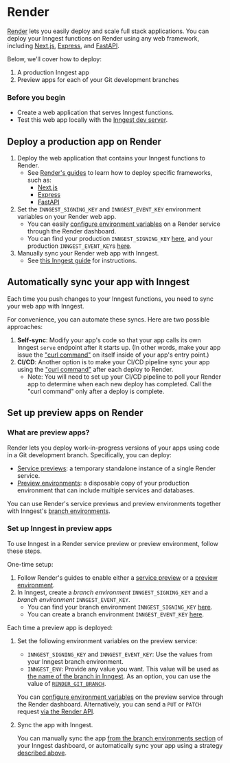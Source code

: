 # Render

[Render](https://render.com) lets you easily deploy and scale full stack applications. You can deploy your Inngest functions on Render using any web framework, including [Next.js](https://docs.render.com/deploy-nextjs-app), [Express](https://docs.render.com/deploy-node-express-app), and [FastAPI](https://docs.render.com/deploy-fastapi).



Below, we'll cover how to deploy:
1. A production Inngest app
1. Preview apps for each of your Git development branches

### Before you begin
* Create a web application that serves Inngest functions.
* Test this web app locally with the [Inngest dev server](/docs/dev-server).

## Deploy a production app on Render
1. Deploy the web application that contains your Inngest functions to Render.
    * See [Render's guides](https://docs.render.com) to learn how to deploy specific frameworks, such as:
        - [Next.js](https://docs.render.com/deploy-nextjs-app)
        - [Express](https://docs.render.com/deploy-node-express-app)
        - [FastAPI](https://docs.render.com/deploy-fastapi)
1. Set the `INNGEST_SIGNING_KEY` and `INNGEST_EVENT_KEY` environment variables on your Render web app.
    * You can easily [configure environment variables](https://docs.render.com/configure-environment-variables) on a Render service through the Render dashboard.
    * You can find your production `INNGEST_SIGNING_KEY` [here](https://app.inngest.com/env/production/manage/signing-key), and your production `INNGEST_EVENT_KEY`s [here](https://app.inngest.com/env/production/manage/keys).
1. Manually sync your Render web app with Inngest.
    * See [this Inngest guide](/docs/apps/cloud) for instructions.

## Automatically sync your app with Inngest
Each time you push changes to your Inngest functions, you need to sync your web app with Inngest.

For convenience, you can automate these syncs. Here are two possible approaches:

1. **Self-sync**: Modify your app's code so that your app calls its own Inngest `serve` endpoint after it starts up. (In other words, make your app issue the ["curl command"](/docs/apps/cloud#curl-command) on itself inside of your app's entry point.)
2. **CI/CD**: Another option is to make your CI/CD pipeline sync your app using the ["curl command"](/docs/apps/cloud#curl-command) after each deploy to Render.
    * Note: You will need to set up your CI/CD pipeline to poll your Render app to determine when each new deploy has completed. Call the "curl command" only after a deploy is complete.

## Set up preview apps on Render
### What are preview apps?
Render lets you deploy work-in-progress versions of your apps using code in a Git development branch. Specifically, you can deploy:
* [Service previews](https://docs.render.com/pull-request-previews): a temporary standalone instance of a single Render service.
* [Preview environments](https://docs.render.com/preview-environments): a disposable copy of your production environment that can include multiple services and databases.

You can use Render's service previews and preview environments together with Inngest's [branch environments](/docs/platform/environments).

### Set up Inngest in preview apps
To use Inngest in a Render service preview or preview environment, follow these steps.

One-time setup:
1. Follow Render's guides to enable either a [service preview](https://docs.render.com/pull-request-previews) or a [preview environment](https://docs.render.com/preview-environments).
2. In Inngest, create a _branch environment_ `INNGEST_SIGNING_KEY` and a _branch environment_ `INNGEST_EVENT_KEY`.
    * You can find your branch environment `INNGEST_SIGNING_KEY` [here](https://app.inngest.com/env/branch/manage/signing-key).
    * You can create a branch environment `INNGEST_EVENT_KEY` [here](https://app.inngest.com/env/production/manage/keys).

Each time a preview app is deployed:
1. Set the following environment variables on the preview service:
    * `INNGEST_SIGNING_KEY` and `INNGEST_EVENT_KEY`: Use the values from your Inngest branch environment.
    * `INNGEST_ENV`: Provide any value you want. This value will be used as [the name of the branch in Inngest](/docs/platform/environments#configuring-branch-environments). As an option, you can use the value of [`RENDER_GIT_BRANCH`](https://docs.render.com/environment-variables#all-runtimes).

    You can [configure environment variables](https://docs.render.com/configure-environment-variables) on the preview service through the Render dashboard. Alternatively, you can send a `PUT` or `PATCH` request [via the Render API](https://api-docs.render.com/reference/update-env-vars-for-service).
2. Sync the app with Inngest.

    You can manually sync the app [from the branch environments section](https://app.inngest.com/env/branch/apps/sync-new) of your Inngest dashboard, or automatically sync your app using a strategy [described above](#automatically-sync-your-app-with-inngest).